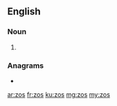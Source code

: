 {{also|Zos}}
==English==

===Noun===
{{head|en|noun plural form}}

# {{plural of|zo|lang=en}}

===Anagrams===
* {{l|en|soz}}

[[ar:zos]]
[[fr:zos]]
[[ku:zos]]
[[mg:zos]]
[[my:zos]]